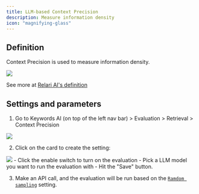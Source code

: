 ```yaml
---
title: LLM-based Context Precision
description: Measure information density
icon: "magnifying-glass"
---
```


## Definition
Context Precision is used to measure information density.

<img src="/images/evaluation/retrieval/context-precision-definition.png"/>

See more at [Relari AI's definition](https://docs.relari.ai/metrics/Retrieval/LLM-Based/llm_context_precision)

## Settings and parameters

1. Go to Keywords AI (on top of the left nav bar) > Evaluation > Retrieval > Context Precision
<img src="/images/evaluation/retrieval/context-precision-setting.png"/>

2. Click on the card to create the setting:
<img src="/images/evaluation/retrieval/context-precision-modal.png"/>
- Click the enable switch to turn on the evaluation
- Pick a LLM model you want to run the evaluation with
- Hit the "Save" button.

3. Make an API call, and the evaluation will be run based on the [`Ramdom sampling`](/features/evaluation/overview#sampling) setting.